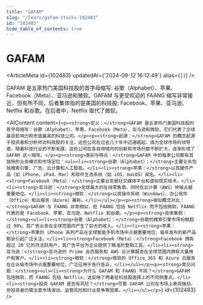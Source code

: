 ```yaml
---
title: "GAFAM"
slug: "/learn/gafam-stocks-102483"
id: "102483"
hide_table_of_contents: true
---
```



# GAFAM

<ArticleMeta id={102483} updatedAt={'2024-09-12 16:12:49'} alias={`[]`} />
<div className='border-solid border-b border-t-0 my-4 border-[var(--ifm-color-gray-300)]' />

GAFAM 是五家热门美国科技股的首字母缩写: 谷歌（Alphabet）、苹果、Facebook（Meta）、亚马逊和微软。GAFAM 与更受欢迎的 FAANG 缩写非常接近，但有所不同，后者集体指的是美国的科技股: Facebook、苹果、亚马逊、Netflix 和谷歌。在后者中，Netflix 取代了微软。

<AIContent content={`<p><strong>定义：</strong>GAFAM 是五家热门美国科技股的首字母缩写：谷歌（Alphabet）、苹果、Facebook（Meta）、亚马逊和微软。它们代表了全球最具影响力和市值最高的科技公司。</p><p><strong>起源：</strong>GAFAM 的概念起源于投资者和分析师对科技股的关注，这些公司在过去几十年中迅速崛起，成为全球市场的领导者。随着科技行业的不断发展，这些公司在各自领域内的创新和市场份额不断扩大，逐渐形成了 GAFAM 这一缩写。</p><p><strong>类别与特点：</strong>GAFAM 中的每家公司都有其独特的业务模式和市场定位：<ul><li><strong>谷歌（Alphabet）：</strong>主要业务包括搜索引擎、广告、云计算和人工智能。</li><li><strong>苹果：</strong>以其硬件产品（如 iPhone、iPad、Mac）和软件生态系统（如 iOS、macOS）闻名。</li><li><strong>Facebook（Meta）：</strong>主要业务是社交媒体平台和虚拟现实技术。</li><li><strong>亚马逊：</strong>全球最大的在线零售商，同时在云计算（AWS）领域占据重要地位。</li><li><strong>微软：</strong>以其操作系统（Windows）、办公软件（Office）和云服务（Azure）著称。</li></ul></p><p><strong>相似概念对比：</strong>GAFAM 与 FAANG 非常相似，但 FAANG 包括 Netflix 而不包括微软。FAANG 代表的是 Facebook、苹果、亚马逊、Netflix 和谷歌。</p><p><strong>具体案例：</strong><ul><li><strong>谷歌（Alphabet）：</strong>谷歌的搜索引擎市场份额超过 90%，其广告业务在全球范围内产生了巨大的收入。</li><li><strong>苹果：</strong>苹果的 iPhone 系列产品在全球智能手机市场中占据重要地位，每年发布的新产品都会引起广泛关注。</li><li><strong>Facebook（Meta）：</strong>Facebook 拥有超过 20 亿的月活跃用户，其广告平台为企业提供了精准的营销工具。</li><li><strong>亚马逊：</strong>亚马逊的 Prime 会员服务和 AWS 云计算服务在全球范围内拥有大量用户和客户。</li><li><strong>微软：</strong>微软的 Office 365 和 Azure 云服务在企业级市场中占据重要地位，广泛应用于各行各业。</li></ul></p><p><strong>常见问题：</strong><ul><li><strong>为什么 GAFAM 和 FAANG 不同？</strong>GAFAM 包括微软，而 FAANG 包括 Netflix，这反映了两者在科技股选择上的不同侧重点。</li><li><strong>投资 GAFAM 是否有风险？</strong>尽管 GAFAM 公司在市场上表现强劲，但投资者仍需注意市场波动、监管风险和行业竞争等因素。</li></ul></p>`} id={102483} />
